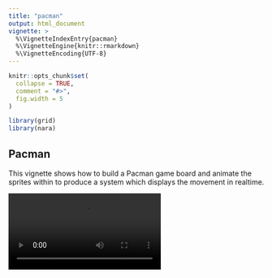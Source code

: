 ```yaml
---
title: "pacman"
output: html_document
vignette: >
  %\VignetteIndexEntry{pacman}
  %\VignetteEngine{knitr::rmarkdown}
  %\VignetteEncoding{UTF-8}
---
```


```r
knitr::opts_chunk$set(
  collapse = TRUE,
  comment = "#>",
  fig.width = 5
)
```

```r
library(grid)
library(nara)
```

## Pacman

This vignette shows how to build a Pacman game board and animate the 
sprites within to produce a system which displays the movement in realtime.


<video controls>
  <source src="./image/pacman-attractb.mp4" type="video/mp4">
  Your browser does not support the video tag.
</video> 


#### To turn this into an actual game

This vignette is just a demo of the graphical framework for a game using the
`{nara}` package.  It is not meant to be a playable game.

Many things be needed to make this into an actual game.  Listed in 
a rough order of importance:

1. User control with `{eventloop}`
2. pacman/ghost collision detection. A check if they're both simultaneously
   at the same coordinates would be sufficient for a first draft
3. Scoring
4. End condition check
5. More levels
6. Actual ghost behaviour (which is more complex than constant-velocity random 
   movement)
7. Power dots
8. Sound

## Game Board

```r
#~~~~~~~~~~~~~~~~~~~~~~~~~~~~~~~~~~~~~~~~~~~~~~~~~~~~~~~~~~~~~~~~~~~~~~~~~~~~~
#' Helper function: Reverse the characters in a string
#~~~~~~~~~~~~~~~~~~~~~~~~~~~~~~~~~~~~~~~~~~~~~~~~~~~~~~~~~~~~~~~~~~~~~~~~~~~~~
str_rev <- function(x) {
  paste(rev(strsplit(x, '')[[1]]), collapse="")
}

#~~~~~~~~~~~~~~~~~~~~~~~~~~~~~~~~~~~~~~~~~~~~~~~~~~~~~~~~~~~~~~~~~~~~~~~~~~~~~
# Helper function: Swap 2 characters in a string.  
# Dodgy implementation. Good enough for now.
#~~~~~~~~~~~~~~~~~~~~~~~~~~~~~~~~~~~~~~~~~~~~~~~~~~~~~~~~~~~~~~~~~~~~~~~~~~~~~
str_swap <- function(x, s1, s2) {
  x <- gsub(s1 , 'x', x)
  x <- gsub(s2 ,  s1, x)
  x <- gsub('x',  s2, x)
  x
}

#~~~~~~~~~~~~~~~~~~~~~~~~~~~~~~~~~~~~~~~~~~~~~~~~~~~~~~~~~~~~~~~~~~~~~~~~~~~~~
# Define the left half of the board
# Board is symmetrical.
# Full board = 31 x 28
#
# Define "obstruction" pieces.  e.g. "1" represents a rounded quarter-circle
# corner in the top-left of a square
#
#   1 2 3
#   4 5 6
#   7 8 9
#~~~~~~~~~~~~~~~~~~~~~~~~~~~~~~~~~~~~~~~~~~~~~~~~~~~~~~~~~~~~~~~~~~~~~~~~~~~~~
left <- c(
"12222222222223", 
"4............6", 
"4.1223.12223.6", 
"4.6554.45556.6", 
"4.7889.78889.7", 
"4.............", 
"4.1223.13.1222", 
"4.7889.46.7883", 
"4......46....4", 
"788883.47883.4", 
"555556.41229.7", 
"555556.46.....", 
"555556.46.1222",
"555556.79.4555",
"555556....4555", # Middle
"555556.13.4555", 
"555556.46.7888", 
"555556.46.....",
"555556.46.1222",
"122229.79.7883",
"4............6",
"4.1223.12223.6",
"4.7834.78889.7",
"4...46........",
"783.46.13.1222",
"129.79.46.7883",
"4......46....6",
"4.1222297223.6",
"4.7888888889.7",
"4.............",
"78888888888888"
)


#~~~~~~~~~~~~~~~~~~~~~~~~~~~~~~~~~~~~~~~~~~~~~~~~~~~~~~~~~~~~~~~~~~~~~~~~~~~~~
# Mirror the left of the board and update the tile references
#~~~~~~~~~~~~~~~~~~~~~~~~~~~~~~~~~~~~~~~~~~~~~~~~~~~~~~~~~~~~~~~~~~~~~~~~~~~~~
right <- purrr::map_chr(left, str_rev)
right <- str_swap(right, '1', '3')
right <- str_swap(right, '4', '6')
right <- str_swap(right, '7', '9')

#~~~~~~~~~~~~~~~~~~~~~~~~~~~~~~~~~~~~~~~~~~~~~~~~~~~~~~~~~~~~~~~~~~~~~~~~~~~~~
# Rearracnge board into a 31*28 character matrix
#~~~~~~~~~~~~~~~~~~~~~~~~~~~~~~~~~~~~~~~~~~~~~~~~~~~~~~~~~~~~~~~~~~~~~~~~~~~~~
board <- purrr::map2_chr(left, right, ~paste0(.x, .y, collapse = ""))
board <- unlist(stringr::str_split(board, ''))
board <- matrix(board, nrow = 31, ncol = 28, byrow = TRUE)
```

## Board pathways

```r
mat <- board
mat[] <- ifelse(board == '.', 'black', 'white')
# mat

grid.raster(mat, interpolate = FALSE)
```


## Maze parts

```r
#~~~~~~~~~~~~~~~~~~~~~~~~~~~~~~~~~~~~~~~~~~~~~~~~~~~~~~~~~~~~~~~~~~~~~~~~~~~~~
#' Load the maze parts
#~~~~~~~~~~~~~~~~~~~~~~~~~~~~~~~~~~~~~~~~~~~~~~~~~~~~~~~~~~~~~~~~~~~~~~~~~~~~~
im <- png::readPNG("image/game-maze.png")
dim(im)
grid.raster(im)

#~~~~~~~~~~~~~~~~~~~~~~~~~~~~~~~~~~~~~~~~~~~~~~~~~~~~~~~~~~~~~~~~~~~~~~~~~~~~~
# Parse out the pacman sprites
#~~~~~~~~~~~~~~~~~~~~~~~~~~~~~~~~~~~~~~~~~~~~~~~~~~~~~~~~~~~~~~~~~~~~~~~~~~~~~
s <- vector('list', 9)
row <- 1; col <- 7; s[[1]] <- im[28 + row*9 + 0:7, 226 + col*9 + 0:7,]
row <- 1; col <- 5; s[[2]] <- im[28 + row*9 + 0:7, 226 + col*9 + 0:7,]
row <- 1; col <- 6; s[[3]] <- im[28 + row*9 + 0:7, 226 + col*9 + 0:7,]

row <- 1; col <- 8; s[[4]] <- im[28 + row*9 + 0:7, 226 + col*9 + 0:7,]
row <- 2; col <-12; s[[5]] <- im[28 + row*9 + 0:7, 226 + col*9 + 0:7,]
row <- 1; col <- 9; s[[6]] <- im[28 + row*9 + 0:7, 226 + col*9 + 0:7,]

row <- 1; col <-11; s[[7]] <- im[28 + row*9 + 0:7, 226 + col*9 + 0:7,]
row <- 1; col <- 5; s[[8]] <- im[28 + row*9 + 0:7, 226 + col*9 + 0:7,]
row <- 1; col <-10; s[[9]] <- im[28 + row*9 + 0:7, 226 + col*9 + 0:7,]

#~~~~~~~~~~~~~~~~~~~~~~~~~~~~~~~~~~~~~~~~~~~~~~~~~~~~~~~~~~~~~~~~~~~~~~~~~~~~~
# Convert from array to nativeraster
#~~~~~~~~~~~~~~~~~~~~~~~~~~~~~~~~~~~~~~~~~~~~~~~~~~~~~~~~~~~~~~~~~~~~~~~~~~~~~
s <- lapply(s, nara::array_to_nr)
```

#### 3x3 grid of the maze pieces

```r
#~~~~~~~~~~~~~~~~~~~~~~~~~~~~~~~~~~~~~~~~~~~~~~~~~~~~~~~~~~~~~~~~~~~~~~~~~~~~~
# Create a montage 
#~~~~~~~~~~~~~~~~~~~~~~~~~~~~~~~~~~~~~~~~~~~~~~~~~~~~~~~~~~~~~~~~~~~~~~~~~~~~~
nr <- nr_new(3*8 + 3, 3*8 + 3, fill = 'white')
nr_blit(nr, s[[1]], 1 + 0 * 8 + 0, 1 + 2 * 8 + 2)
nr_blit(nr, s[[2]], 1 + 1 * 8 + 1, 1 + 2 * 8 + 2)
nr_blit(nr, s[[3]], 1 + 2 * 8 + 2, 1 + 2 * 8 + 2)

nr_blit(nr, s[[4]], 1 + 0 * 8 + 0, 1 + 1 * 8 + 1)
nr_blit(nr, s[[5]], 1 + 1 * 8 + 1, 1 + 1 * 8 + 1)
nr_blit(nr, s[[6]], 1 + 2 * 8 + 2, 1 + 1 * 8 + 1)

nr_blit(nr, s[[7]], 1 + 0 * 8 + 0, 1 + 0 * 8 + 0)
nr_blit(nr, s[[8]], 1 + 1 * 8 + 1, 1 + 0 * 8 + 0)
nr_blit(nr, s[[9]], 1 + 2 * 8 + 2, 1 + 0 * 8 + 0)

grid.newpage()
grid.raster(nr, interpolate = FALSE)
```


## Paste maze pieces to make board

```r
#~~~~~~~~~~~~~~~~~~~~~~~~~~~~~~~~~~~~~~~~~~~~~~~~~~~~~~~~~~~~~~~~~~~~~~~~~~~~~
# Create a blank native raster for the board
# 31 squares high. 28 squares wide
#~~~~~~~~~~~~~~~~~~~~~~~~~~~~~~~~~~~~~~~~~~~~~~~~~~~~~~~~~~~~~~~~~~~~~~~~~~~~~
blank_board_nr <- nr_new(width = 28 * 8, height = 31 * 8, fill = 'black')

#~~~~~~~~~~~~~~~~~~~~~~~~~~~~~~~~~~~~~~~~~~~~~~~~~~~~~~~~~~~~~~~~~~~~~~~~~~~~~
# Copy the appropriate maze piece into the board
#~~~~~~~~~~~~~~~~~~~~~~~~~~~~~~~~~~~~~~~~~~~~~~~~~~~~~~~~~~~~~~~~~~~~~~~~~~~~~
for (row in 1:31) {
  for (col in 1:28) {
    val <- board[31 + 1 - row, col]
    if (val != '.') {
      idx <- as.integer(val)
      nr_blit(blank_board_nr, s[[idx]], (col - 1) * 8 + 1, (row - 1) * 8 + 1)
    }
  }
}

#~~~~~~~~~~~~~~~~~~~~~~~~~~~~~~~~~~~~~~~~~~~~~~~~~~~~~~~~~~~~~~~~~~~~~~~~~~~~~
# Draw the blank board
#~~~~~~~~~~~~~~~~~~~~~~~~~~~~~~~~~~~~~~~~~~~~~~~~~~~~~~~~~~~~~~~~~~~~~~~~~~~~~
grid.newpage()
grid.raster(blank_board_nr, interpolate = FALSE)
```

## Define the starting dots

```r
#~~~~~~~~~~~~~~~~~~~~~~~~~~~~~~~~~~~~~~~~~~~~~~~~~~~~~~~~~~~~~~~~~~~~~~~~~~~~~
#
#~~~~~~~~~~~~~~~~~~~~~~~~~~~~~~~~~~~~~~~~~~~~~~~~~~~~~~~~~~~~~~~~~~~~~~~~~~~~~
dots <- arrayInd(which(board == '.'), dim(board))
dots[,1] <- 32 - dots[,1] # flip y
dots <- as.data.frame(dots)
names(dots) <- c('y', 'x')


#~~~~~~~~~~~~~~~~~~~~~~~~~~~~~~~~~~~~~~~~~~~~~~~~~~~~~~~~~~~~~~~~~~~~~~~~~~~~~
# Create a 2x2 pixel nativeraster to represented the dot onscreen
#~~~~~~~~~~~~~~~~~~~~~~~~~~~~~~~~~~~~~~~~~~~~~~~~~~~~~~~~~~~~~~~~~~~~~~~~~~~~~
dot_mat <- matrix(rep('white', 4), 2, 2)
dot_nr  <- nara::raster_to_nr(dot_mat)

#~~~~~~~~~~~~~~~~~~~~~~~~~~~~~~~~~~~~~~~~~~~~~~~~~~~~~~~~~~~~~~~~~~~~~~~~~~~~~
# Test drawing the dots over the blank board
#~~~~~~~~~~~~~~~~~~~~~~~~~~~~~~~~~~~~~~~~~~~~~~~~~~~~~~~~~~~~~~~~~~~~~~~~~~~~~
nr <- nr_duplicate(blank_board_nr)  
nr_blit(nr, dot_nr, (dots$x - 0.5) * 8, (dots$y - 0.5) * 8)

grid.newpage()
grid.raster(nr, interpolate = FALSE)
```


#### Extracting the character sprites

```r
#~~~~~~~~~~~~~~~~~~~~~~~~~~~~~~~~~~~~~~~~~~~~~~~~~~~~~~~~~~~~~~~~~~~~~~~~~~~~~
# Load the spritemap for pacman and the ghosts
#~~~~~~~~~~~~~~~~~~~~~~~~~~~~~~~~~~~~~~~~~~~~~~~~~~~~~~~~~~~~~~~~~~~~~~~~~~~~~
spritemap <- png::readPNG("image/game-sprites.png")
dim(spritemap)
grid.raster(spritemap)
```


```r
#~~~~~~~~~~~~~~~~~~~~~~~~~~~~~~~~~~~~~~~~~~~~~~~~~~~~~~~~~~~~~~~~~~~~~~~~~~~~~
#' Extract a sprite from the spritemap
#~~~~~~~~~~~~~~~~~~~~~~~~~~~~~~~~~~~~~~~~~~~~~~~~~~~~~~~~~~~~~~~~~~~~~~~~~~~~~
extract <- function(row, col) {
  sprite <- spritemap[1 + (row-1)*16 + 0:15, 457 + (col-1)*16 + 0:15,]
  
  alpha <- sprite[,,1] == 1 | sprite[,,2] == 1 | sprite[,,3] == 1 
  alpha[] <- as.numeric(alpha)
  
  new <- c(sprite, alpha)
  d <- dim(sprite)
  d[3] <- 4
  dim(new) <- d
  
  nara::array_to_nr(new)
}


#~~~~~~~~~~~~~~~~~~~~~~~~~~~~~~~~~~~~~~~~~~~~~~~~~~~~~~~~~~~~~~~~~~~~~~~~~~~~~
# Extract pacman sprites
#~~~~~~~~~~~~~~~~~~~~~~~~~~~~~~~~~~~~~~~~~~~~~~~~~~~~~~~~~~~~~~~~~~~~~~~~~~~~~
pacman <- list(
  right = list(extract(1, 1), extract(1, 2), extract(1, 3), extract(1, 2)),
  left  = list(extract(2, 1), extract(2, 2), extract(1, 3), extract(2, 2)),
  up    = list(extract(3, 1), extract(3, 2), extract(1, 3), extract(3, 2)),
  down  = list(extract(4, 1), extract(4, 2), extract(1, 3), extract(4, 2))
)


#~~~~~~~~~~~~~~~~~~~~~~~~~~~~~~~~~~~~~~~~~~~~~~~~~~~~~~~~~~~~~~~~~~~~~~~~~~~~~
# Extract ghost sprites
#~~~~~~~~~~~~~~~~~~~~~~~~~~~~~~~~~~~~~~~~~~~~~~~~~~~~~~~~~~~~~~~~~~~~~~~~~~~~~
ghost1 <- list(
  right = list(extract(5, 1), extract(5, 2)),
  left  = list(extract(5, 3), extract(5, 4)),
  up    = list(extract(5, 5), extract(5, 6)),
  down  = list(extract(5, 7), extract(5, 8))
)

ghost2 <- list(
  right = list(extract(6, 1), extract(6, 2)),
  left  = list(extract(6, 3), extract(6, 4)),
  up    = list(extract(6, 5), extract(6, 6)),
  down  = list(extract(6, 7), extract(6, 8))
)

ghost3 <- list(
  right = list(extract(7, 1), extract(7, 2)),
  left  = list(extract(7, 3), extract(7, 4)),
  up    = list(extract(7, 5), extract(7, 6)),
  down  = list(extract(7, 7), extract(7, 8))
)

ghost4 <- list(
  right = list(extract(8, 1), extract(8, 2)),
  left  = list(extract(8, 3), extract(8, 4)),
  up    = list(extract(8, 5), extract(8, 6)),
  down  = list(extract(8, 7), extract(8, 8))
)

#~~~~~~~~~~~~~~~~~~~~~~~~~~~~~~~~~~~~~~~~~~~~~~~~~~~~~~~~~~~~~~~~~~~~~~~~~~~~~
# Combine all ghosts
#~~~~~~~~~~~~~~~~~~~~~~~~~~~~~~~~~~~~~~~~~~~~~~~~~~~~~~~~~~~~~~~~~~~~~~~~~~~~~
ghost <- list(
  ghost1, ghost2, ghost3, ghost4
)

#~~~~~~~~~~~~~~~~~~~~~~~~~~~~~~~~~~~~~~~~~~~~~~~~~~~~~~~~~~~~~~~~~~~~~~~~~~~~~
# Test plot of a single sprite
#~~~~~~~~~~~~~~~~~~~~~~~~~~~~~~~~~~~~~~~~~~~~~~~~~~~~~~~~~~~~~~~~~~~~~~~~~~~~~
grid.raster(ghost4$right[[1]], interpolate = FALSE)
```

## Sprite rendering demo

Generate a realtime animation of pacman and ghosts running across the screen.

```r
library(grid)

#~~~~~~~~~~~~~~~~~~~~~~~~~~~~~~~~~~~~~~~~~~~~~~~~~~~~~~~~~~~~~~~~~~~~~~~~~~~~~
# Open a a double-buffered x11() device.
# - turn antialiasing off (don't need it for pixel rendering)
# - inibit storaget of a displaylist
#~~~~~~~~~~~~~~~~~~~~~~~~~~~~~~~~~~~~~~~~~~~~~~~~~~~~~~~~~~~~~~~~~~~~~~~~~~~~~
x11(type = 'dbcairo', antialias = 'none')
dev.control('inhibit')

#~~~~~~~~~~~~~~~~~~~~~~~~~~~~~~~~~~~~~~~~~~~~~~~~~~~~~~~~~~~~~~~~~~~~~~~~~~~~~
# In-memory rendering buffer
#~~~~~~~~~~~~~~~~~~~~~~~~~~~~~~~~~~~~~~~~~~~~~~~~~~~~~~~~~~~~~~~~~~~~~~~~~~~~~
nr <- nr_new(100, 30, fill = 'black')


#~~~~~~~~~~~~~~~~~~~~~~~~~~~~~~~~~~~~~~~~~~~~~~~~~~~~~~~~~~~~~~~~~~~~~~~~~~~~~
# Loop and display
#~~~~~~~~~~~~~~~~~~~~~~~~~~~~~~~~~~~~~~~~~~~~~~~~~~~~~~~~~~~~~~~~~~~~~~~~~~~~~
for (i in c((-20):180, (-20):180)) {
  nr_fill(nr, 'black')
  nr_blit(nr, pacman$right[[(bitwShiftR(i, 1) %% 4) + 1]], i     , 5)
  nr_blit(nr, ghost1$right[[(bitwShiftR(i, 1) %% 2) + 1]], i - 20, 5)
  nr_blit(nr, ghost2$right[[(bitwShiftR(i, 1) %% 2) + 1]], i - 40, 5)
  nr_blit(nr, ghost3$right[[(bitwShiftR(i, 1) %% 2) + 1]], i - 60, 5)
  nr_blit(nr, ghost4$right[[(bitwShiftR(i, 1) %% 2) + 1]], i - 80, 5)
  
  
  if (i < 20 + 0 * 11) nr_text(nr, "#", 20 + 0 * 11, 9, colour = 'white', fontsize = 11)
  if (i < 20 + 1 * 11) nr_text(nr, "R", 20 + 1 * 11, 9, colour = 'white', fontsize = 11)
  if (i < 20 + 2 * 11) nr_text(nr, "s", 20 + 2 * 11, 9, colour = 'white', fontsize = 11)
  if (i < 20 + 3 * 11) nr_text(nr, "t", 20 + 3 * 11, 9, colour = 'white', fontsize = 11)
  if (i < 20 + 4 * 11) nr_text(nr, "a", 20 + 4 * 11, 9, colour = 'white', fontsize = 11)
  if (i < 20 + 5 * 11) nr_text(nr, "t", 20 + 5 * 11, 9, colour = 'white', fontsize = 11)
  if (i < 20 + 6 * 11) nr_text(nr, "s", 20 + 6 * 11, 9, colour = 'white', fontsize = 11)
  
  dev.hold()
  grid.raster(nr, interpolate = FALSE)
  dev.flush()
  Sys.sleep(0.02)
}
```


<video controls>
  <source src="./image/pacman2b.mp4" type="video/mp4">
  Your browser does not support the video tag.
</video> 

## Figure out junctions in the game grid

Junctions in the game are where the character could change directions.

Ghosts (and the auto-driving pacman) should only change directions at a junction
where there is a choice in direcctions.  This will remove arbitrary reversals
in direction.

```r
# Movement map
roll_down  <- rbind(board[-1, ], rep(NA, 28)) 
roll_up    <- rbind(rep(NA, 28), board[-nrow(board), ]) 
roll_right <- cbind(board[,-1], rep(NA, 31))
roll_left  <- cbind(rep(NA, 31), board[,-ncol(board)])

move_left  <- board == '.' & roll_left  == '.'
move_right <- board == '.' & roll_right == '.'
move_up    <- board == '.' & roll_up    == '.'
move_down  <- board == '.' & roll_down  == '.'

moves <- list(
  left  = move_left ,
  right = move_right,
  up    = move_up   ,
  down  = move_down 
)

junction <- (move_left | move_right) & (move_up | move_down) #&
              # (move_left + move_right + move_up + move_down > 2)

mode(move_left)  <- 'integer'
mode(move_right) <- 'integer'
mode(move_up)    <- 'integer'
mode(move_down)  <- 'integer'
mode(junction)   <- 'integer'

# Plot junction locations where ghost/pacman movements may be changed
coords <- arrayInd(which(junction == 1), dim(junction))
junction_nr <- nr_duplicate(blank_board_nr)
nr_rect(junction_nr, coords[,2]*8 - 3, (32 - coords[,1])*8 - 3, 2, 2, 'white')
grid.raster(junction_nr, interpolate = FALSE)
```


## Movement engine


```r
#~~~~~~~~~~~~~~~~~~~~~~~~~~~~~~~~~~~~~~~~~~~~~~~~~~~~~~~~~~~~~~~~~~~~~~~~~~~~~
# Open a a double-buffered x11() device.
# - turn antialiasing off (don't need it for pixel rendering)
# - inibit storage of a displaylist. not needed.
#~~~~~~~~~~~~~~~~~~~~~~~~~~~~~~~~~~~~~~~~~~~~~~~~~~~~~~~~~~~~~~~~~~~~~~~~~~~~~
x11(type = 'dbcairo', antialias = 'none')
dev.control(displaylist = 'inhibit')
  
  
#~~~~~~~~~~~~~~~~~~~~~~~~~~~~~~~~~~~~~~~~~~~~~~~~~~~~~~~~~~~~~~~~~~~~~~~~~~~~~
# Given the row and column pick a random direction to move in
# Ensure that the direction chosen isn't the reverse of the current
# direction
#~~~~~~~~~~~~~~~~~~~~~~~~~~~~~~~~~~~~~~~~~~~~~~~~~~~~~~~~~~~~~~~~~~~~~~~~~~~~~
choose_direction <- function(row, col, current) {
  dirs <- c('left', 'right', 'up', 'down')
  reverse <- c('right', 'left', 'down', 'up')
  remove <- which(reverse == current)
  idxs <- setdiff(1:4, remove)
  for (i in sample(idxs)) {
    if (moves[[i]][32 - row, col]) break
  }
  dirs[i]
}


#~~~~~~~~~~~~~~~~~~~~~~~~~~~~~~~~~~~~~~~~~~~~~~~~~~~~~~~~~~~~~~~~~~~~~~~~~~~~~
# 'pacman' state information
#~~~~~~~~~~~~~~~~~~~~~~~~~~~~~~~~~~~~~~~~~~~~~~~~~~~~~~~~~~~~~~~~~~~~~~~~~~~~~
pacdir <- ""
dx     <- 0
dy     <- 0
row    <- 2
col    <- 2

#~~~~~~~~~~~~~~~~~~~~~~~~~~~~~~~~~~~~~~~~~~~~~~~~~~~~~~~~~~~~~~~~~~~~~~~~~~~~~
# Current dots in the scene
#~~~~~~~~~~~~~~~~~~~~~~~~~~~~~~~~~~~~~~~~~~~~~~~~~~~~~~~~~~~~~~~~~~~~~~~~~~~~~
cdots <- dots

#~~~~~~~~~~~~~~~~~~~~~~~~~~~~~~~~~~~~~~~~~~~~~~~~~~~~~~~~~~~~~~~~~~~~~~~~~~~~~
# Ghost state information. This will be updated during the game
#~~~~~~~~~~~~~~~~~~~~~~~~~~~~~~~~~~~~~~~~~~~~~~~~~~~~~~~~~~~~~~~~~~~~~~~~~~~~~
gh <- list(
  list(row =  2, col =  2, dx = 0, dy = 0, dir = "down"),
  list(row =  2, col = 27, dx = 0, dy = 0, dir = "down"),
  list(row = 30, col =  2, dx = 0, dy = 0, dir = "down"),
  list(row = 30, col = 27, dx = 0, dy = 0, dir = "down")
)
  
#~~~~~~~~~~~~~~~~~~~~~~~~~~~~~~~~~~~~~~~~~~~~~~~~~~~~~~~~~~~~~~~~~~~~~~~~~~~~~
# Create working buffer where the board will be rendered
#~~~~~~~~~~~~~~~~~~~~~~~~~~~~~~~~~~~~~~~~~~~~~~~~~~~~~~~~~~~~~~~~~~~~~~~~~~~~~
board_nr <- nr_duplicate(blank_board_nr)
  

#~~~~~~~~~~~~~~~~~~~~~~~~~~~~~~~~~~~~~~~~~~~~~~~~~~~~~~~~~~~~~~~~~~~~~~~~~~~~~
#~~~~~~~~~~~~~~~~~~~~~~~~~~~~~~~~~~~~~~~~~~~~~~~~~~~~~~~~~~~~~~~~~~~~~~~~~~~~~
for (i in 1:100) {

  #~~~~~~~~~~~~~~~~~~~~~~~~~~~~~~~~~~~~~~~~~~~~~~~~~~~~~~~~~~~~~~~~~~~~~~~~~~~
  # Eat the dot where the pacman is
  #~~~~~~~~~~~~~~~~~~~~~~~~~~~~~~~~~~~~~~~~~~~~~~~~~~~~~~~~~~~~~~~~~~~~~~~~~~~
  matches <- (cdots$y == row & cdots$x == col)
  cdots <- cdots[!matches,, drop = FALSE]
  
  #~~~~~~~~~~~~~~~~~~~~~~~~~~~~~~~~~~~~~~~~~~~~~~~~~~~~~~~~~~~~~~~~~~~~~~~~~~~
  # If pacman at a junction, then decide new direction
  #~~~~~~~~~~~~~~~~~~~~~~~~~~~~~~~~~~~~~~~~~~~~~~~~~~~~~~~~~~~~~~~~~~~~~~~~~~~
  if (junction[32 - row, col]) {
    dir <- choose_direction(row, col, pacdir)
    pacdir <- dir
    if (dir == 'left' ) {dx = -1; dy =  0} else
    if (dir == 'right') {dx =  1; dy =  0} else
    if (dir == 'up'   ) {dx =  0; dy =  1} else
    if (dir == 'down' ) {dx =  0; dy = -1} else 
    {dx = 0; dy = 0}
  }
  
  #~~~~~~~~~~~~~~~~~~~~~~~~~~~~~~~~~~~~~~~~~~~~~~~~~~~~~~~~~~~~~~~~~~~~~~~~~~~
  # For each ghost:
  #  - if at a junction, choose a random new direction
  #~~~~~~~~~~~~~~~~~~~~~~~~~~~~~~~~~~~~~~~~~~~~~~~~~~~~~~~~~~~~~~~~~~~~~~~~~~~
  for (i in seq_along(gh)) {
    if (junction[32 - gh[[i]]$row, gh[[i]]$col]) {
      dir <- choose_direction(gh[[i]]$row, gh[[i]]$col, gh[[i]]$dir)
      gh[[i]]$dir <- dir
      if (dir == 'left' ) {gh[[i]]$dx = -1; gh[[i]]$dy =  0} else
      if (dir == 'right') {gh[[i]]$dx =  1; gh[[i]]$dy =  0} else
      if (dir == 'up'   ) {gh[[i]]$dx =  0; gh[[i]]$dy =  1} else
      if (dir == 'down' ) {gh[[i]]$dx =  0; gh[[i]]$dy = -1} else 
      {gh[[i]]$dx = 0; gh[[i]]$dy = 0}
    }
  }
  
  
  #~~~~~~~~~~~~~~~~~~~~~~~~~~~~~~~~~~~~~~~~~~~~~~~~~~~~~~~~~~~~~~~~~~~~~~~~~~~
  # Move pacman/ghosts from one location to the next in 8 steps
  #~~~~~~~~~~~~~~~~~~~~~~~~~~~~~~~~~~~~~~~~~~~~~~~~~~~~~~~~~~~~~~~~~~~~~~~~~~~
  for (step in 1:8) {
    
    # Copy blank board into our working buffer
    nr_copy_into(board_nr, blank_board_nr)
    
    # Blit current dots into board
    nr_blit(board_nr, dot_nr, (cdots$x - 0.5) * 8, (cdots$y - 0.5) * 8)
    
    # Blit ghosts into board
    for (i in seq_along(gh)) {
      nr_blit(
        board_nr, 
        ghost[[i]][[gh[[i]]$dir]][[ bitwShiftR(step, 1L) %% 2 + 1L]], 
        x = gh[[i]]$col * 8 - 11 + step * gh[[i]]$dx, 
        y = gh[[i]]$row * 8 - 11 + step * gh[[i]]$dy
      )
    }
    
    # Blit pacman into board
    nr_blit(
      board_nr, 
      pacman[[pacdir]][[ bitwShiftR(step, 1L) %% 4 + 1L]], 
      x = col * 8 - 11 + step * dx, 
      y = row * 8 - 11 + step * dy
    )
    
    # Draw everything to screen
    dev.hold()
    grid.raster(board_nr)
    dev.flush()
    
    # regulate drawing speed. Replace with {eventloop} for actual game
    Sys.sleep(0.01)
  }
  
  #~~~~~~~~~~~~~~~~~~~~~~~~~~~~~~~~~~~~~~~~~~~~~~~~~~~~~~~~~~~~~~~~~~~~~~~~~~~
  # Advance pacman location to new row/col
  #~~~~~~~~~~~~~~~~~~~~~~~~~~~~~~~~~~~~~~~~~~~~~~~~~~~~~~~~~~~~~~~~~~~~~~~~~~~
  row <- row + dy
  col <- col + dx
  
  #~~~~~~~~~~~~~~~~~~~~~~~~~~~~~~~~~~~~~~~~~~~~~~~~~~~~~~~~~~~~~~~~~~~~~~~~~~~
  # Advance ghosts to the next row/col
  #~~~~~~~~~~~~~~~~~~~~~~~~~~~~~~~~~~~~~~~~~~~~~~~~~~~~~~~~~~~~~~~~~~~~~~~~~~~
  for (i in seq_along(gh)) {
    gh[[i]]$row <- gh[[i]]$row + gh[[i]]$dy
    gh[[i]]$col <- gh[[i]]$col + gh[[i]]$dx
  }
}
```

<video controls>
  <source src="./image/pacman-attractb.mp4" type="video/mp4">
  Your browser does not support the video tag.
</video> 














